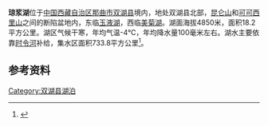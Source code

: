 {{Infobox_lake
 |湖泊名稱 =琼浆湖
 |湖泊照片 = 
 |湖泊照片標題 = 
 |測深圖 =
 |測深圖標題 =
 |湖泊所在地 = [[中国|中国]][[西藏|西藏]]
 |座標 = {{coord |36|01|N|88|30|E|display=inline,title|scale:500000_type:waterbody_region:CN}}
 |湖泊類別 = [[咸水湖|咸水湖]]
 |流入 =
 |流出 = 
 |集水區面積 =733.8平方公里
 |集水區國家 =
 |湖泊長度 =10.5公里
 |湖泊闊度 = 最大2.3公里<br />平均1.73公里
 |湖泊面積 =18.2平方公里
 |平均深度 = 
 |最深深度 = 
 |水體體積 = 
 |湖水停留時間 =
 |湖岸線長度 =
 |海拔高度 =4850米
 |湖中島嶼 =
 |湖邊城鎮 =
}}
{{Location map
 |China Tibet
 |mark=<!--dot-->Blue pog.svg
 |lat_deg=36|lat_min=01|lat_sec =
 |lon_deg=88|lon_min=30|lon_sec =
 |caption=琼浆湖在[[西藏|西藏]]的位置。
 |position=right
 |width=350
 |float=right
}}
'''琼浆湖'''位于[[中国|中国]][[西藏自治区|西藏自治区]][[那曲市|那曲市]][[双湖县|双湖县]]境内，地处双湖县北部，[[昆仑山|昆仑山]]和[[可可西里山|可可西里山]]之间的断陷盆地内，东临[[玉液湖|玉液湖]]，西临[[美菊湖|美菊湖]]。湖面海拔4850米，面积18.2平方公里。湖区气候干寒，年均气温-4℃，年均降水量100毫米左右。湖水主要依靠[[时令河|时令河]]补给，集水区面积733.8平方公里<ref>{{cite book zh |author=王苏民 窦鸿身 |title=中国湖泊志 |format=M |edition=1 |location=北京 |publisher=科学出版社 |date=1998|pages=458|id= ISBN 7-03-006706-1}}</ref>。
==参考资料==
{{reflist}}

[[Category:双湖县湖泊|Category:双湖县湖泊]]